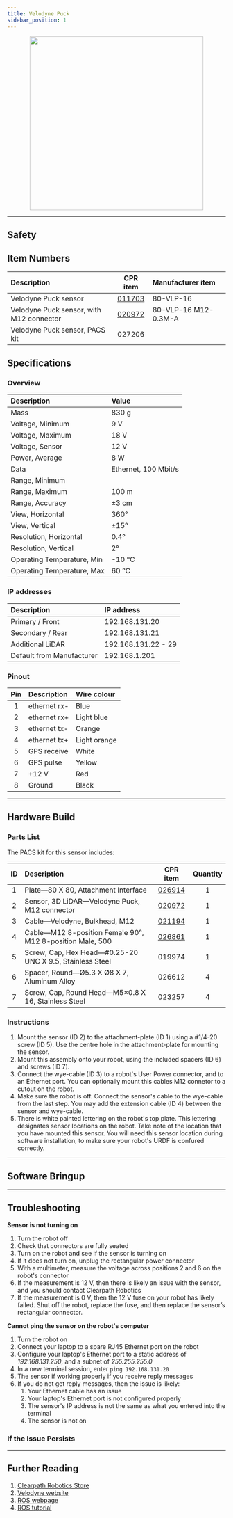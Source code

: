 ```yaml
---
title: Velodyne Puck
sidebar_position: 1
---
```



<center>
  <img
    src="/img/sensor_images/sensor_velodyne_puck_1.jpg"
    width="400"
  />
</center>

---

## Safety

<Safety />

## Item Numbers

| Description                              |                       CPR item                       | Manufacturer item    |
| :--------------------------------------- | :--------------------------------------------------: | :------------------- |
| Velodyne Puck sensor                     | [011703](/assets/pdf/clearpath_robotics_011703-TDS2.pdf) | 80-VLP-16            |
| Velodyne Puck sensor, with M12 connector | [020972](/assets/pdf/clearpath_robotics_020972-TDS2.pdf) | 80-VLP-16 M12-0.3M-A |
| Velodyne Puck sensor, PACS kit           |                        027206                        |                      |

## Specifications

### Overview

| Description                | Value                |
| :------------------------- | :------------------- |
| Mass                       | 830 g                |
| Voltage, Minimum           | 9 V                  |
| Voltage, Maximum           | 18 V                 |
| Voltage, Sensor            | 12 V                 |
| Power, Average             | 8 W                  |
| Data                       | Ethernet, 100 Mbit/s |
| Range, Minimum             |                      |
| Range, Maximum             | 100 m                |
| Range, Accuracy            | ±3 cm                |
| View, Horizontal           | 360°                 |
| View, Vertical             | ±15°                 |
| Resolution, Horizontal     | 0.4°                 |
| Resolution, Vertical       | 2°                   |
| Operating Temperature, Min | -10 °C               |
| Operating Temperature, Max | 60 °C                |

### IP addresses

| Description               | IP address          |
| :------------------------ | :------------------ |
| Primary / Front           | 192.168.131.20      |
| Secondary / Rear          | 192.168.131.21      |
| Additional LiDAR          | 192.168.131.22 - 29 |
| Default from Manufacturer | 192.168.1.201       |

### Pinout

| Pin | Description  | Wire colour  |
| :-: | :----------- | :----------- |
|  1  | ethernet rx- | Blue         |
|  2  | ethernet rx+ | Light blue   |
|  3  | ethernet tx- | Orange       |
|  4  | ethernet tx+ | Light orange |
|  5  | GPS receive  | White        |
|  6  | GPS pulse    | Yellow       |
|  7  | +12 V        | Red          |
|  8  | Ground       | Black        |

---

## Hardware Build

### Parts List

The PACS kit for this sensor includes:

| ID  | Description                                               |                       CPR item                       | Quantity |
| :-: | :-------------------------------------------------------- | :--------------------------------------------------: | :------: |
|  1  | Plate—80 X 80, Attachment Interface                       |   [026914](/assets/pdf/clearpath_robotics_026914.pdf)    |    1     |
|  2  | Sensor, 3D LiDAR—Velodyne Puck, M12 connector             | [020972](/assets/pdf/clearpath_robotics_020972-TDS2.pdf) |    1     |
|  3  | Cable—Velodyne, Bulkhead, M12                             |   [021194](/assets/pdf/clearpath_robotics_021194.pdf)    |    1     |
|  4  | Cable—M12 8-position Female 90°, M12 8-position Male, 500 | [026861](/assets/pdf/clearpath_robotics_026861-TDS1.pdf) |    1     |
|  5  | Screw, Cap, Hex Head—#0.25-20 UNC X 9.5, Stainless Steel  |                        019974                        |    1     |
|  6  | Spacer, Round—Ø5.3 X Ø8 X 7, Aluminum Alloy               |                        026612                        |    4     |
|  7  | Screw, Cap, Round Head—M5×0.8 X 16, Stainless Steel       |                        023257                        |    4     |

### Instructions

1.  Mount the sensor (ID 2) to the attachment-plate (ID 1) using a #1/4-20 screw (ID 5).
    Use the centre hole in the attachment-plate for mounting the sensor.
2.  Mount this assembly onto your robot, using the included spacers (ID 6) and screws (ID 7).
3.  Connect the wye-cable (ID 3) to a robot's User Power connector, and to an Ethernet port.
    You can optionally mount this cables M12 connetor to a cutout on the robot.
4.  Make sure the robot is off.
    Connect the sensor's cable to the wye-cable from the last step.
    You may add the extension cable (ID 4) between the sensor and wye-cable.
5.  There is white painted lettering on the robot's top plate.
    This lettering designates sensor locations on the robot.
    Take note of the location that you have mounted this sensor.
    You will need this sensor location during software installation, to make sure your robot's URDF is confured correctly.

---

## Software Bringup

<SoftwareBringup />

---

## Troubleshooting

**Sensor is not turning on**

1.  Turn the robot off
2.  Check that connectors are fully seated
3.  Turn on the robot and see if the sensor is turning on
4.  If it does not turn on, unplug the rectangular power connector
5.  With a multimeter, measure the voltage across positions 2 and 6 on the robot's connector
6.  If the measurement is 12 V, then there is likely an issue with the sensor, and you should contact Clearpath Robotics
7.  If the measurement is 0 V, then the 12 V fuse on your robot has likely failed. Shut off the robot, replace the fuse, and then replace the sensor’s rectangular connector.

**Cannot ping the sensor on the robot's computer**

1.  Turn the robot on
2.  Connect your laptop to a spare RJ45 Ethernet port on the robot
3.  Configure your laptop's Ethernet port to a static address of _192.168.131.250_, and a subnet of _255.255.255.0_
4.  In a new terminal session, enter `ping 192.168.131.20`
5.  The sensor if working properly if you receive reply messages
6.  If you do not get reply messages, then the issue is likely:
    1.  Your Ethernet cable has an issue
    2.  Your laptop's Ethernet port is not configured properly
    3.  The sensor's IP address is not the same as what you entered into the terminal
    4.  The sensor is not on

### If the Issue Persists

<Support />

---

## Further Reading

1. [Clearpath Robotics Store](https://store.clearpathrobotics.com/collections/3d-lidar/products/puck)
2. [Velodyne website](https://store.clearpathrobotics.com/collections/3d-lidar/products/puck)
3. [ROS webpage](http://wiki.ros.org/velodyne)
4. [ROS tutorial](http://wiki.ros.org/velodyne/Tutorials/Getting%20Started%20with%20the%20Velodyne%20VLP16)
